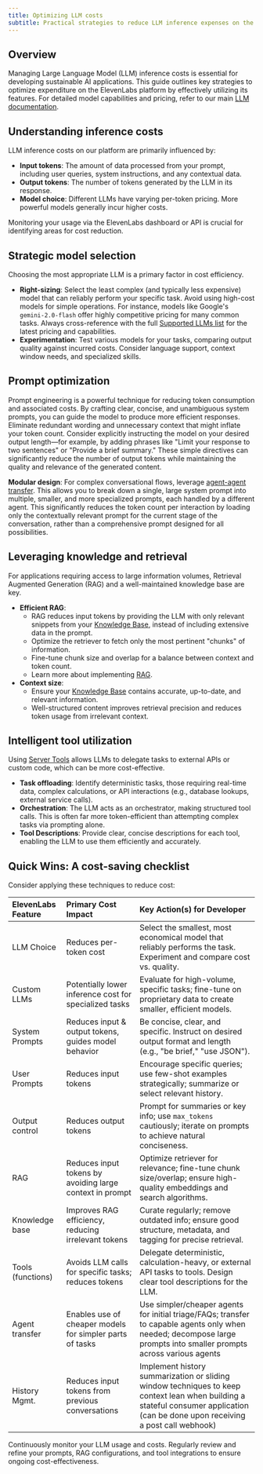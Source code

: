 ```yaml
---
title: Optimizing LLM costs
subtitle: Practical strategies to reduce LLM inference expenses on the ElevenLabs platform.
---
```


## Overview

Managing Large Language Model (LLM) inference costs is essential for developing sustainable AI applications. This guide outlines key strategies to optimize expenditure on the ElevenLabs platform by effectively utilizing its features. For detailed model capabilities and pricing, refer to our main [LLM documentation](/docs/conversational-ai/customization/llm).

## Understanding inference costs

LLM inference costs on our platform are primarily influenced by:

- **Input tokens**: The amount of data processed from your prompt, including user queries, system instructions, and any contextual data.
- **Output tokens**: The number of tokens generated by the LLM in its response.
- **Model choice**: Different LLMs have varying per-token pricing. More powerful models generally incur higher costs.

Monitoring your usage via the ElevenLabs dashboard or API is crucial for identifying areas for cost reduction.

## Strategic model selection

Choosing the most appropriate LLM is a primary factor in cost efficiency.

- **Right-sizing**: Select the least complex (and typically less expensive) model that can reliably perform your specific task. Avoid using high-cost models for simple operations. For instance, models like Google's `gemini-2.0-flash` offer highly competitive pricing for many common tasks. Always cross-reference with the full [Supported LLMs list](/docs/conversational-ai/customization/llm#supported-llms) for the latest pricing and capabilities.
- **Experimentation**: Test various models for your tasks, comparing output quality against incurred costs. Consider language support, context window needs, and specialized skills.

## Prompt optimization

Prompt engineering is a powerful technique for reducing token consumption and associated costs. By crafting clear, concise, and unambiguous system prompts, you can guide the model to produce more efficient responses. Eliminate redundant wording and unnecessary context that might inflate your token count. Consider explicitly instructing the model on your desired output length—for example, by adding phrases like "Limit your response to two sentences" or "Provide a brief summary." These simple directives can significantly reduce the number of output tokens while maintaining the quality and relevance of the generated content.

**Modular design**: For complex conversational flows, leverage [agent-agent transfer](/docs/conversational-ai/customization/tools/system-tools/agent-transfer). This allows you to break down a single, large system prompt into multiple, smaller, and more specialized prompts, each handled by a different agent. This significantly reduces the token count per interaction by loading only the contextually relevant prompt for the current stage of the conversation, rather than a comprehensive prompt designed for all possibilities.

## Leveraging knowledge and retrieval

For applications requiring access to large information volumes, Retrieval Augmented Generation (RAG) and a well-maintained knowledge base are key.

- **Efficient RAG**:
  - RAG reduces input tokens by providing the LLM with only relevant snippets from your [Knowledge Base](/docs/conversational-ai/customization/knowledge-base), instead of including extensive data in the prompt.
  - Optimize the retriever to fetch only the most pertinent "chunks" of information.
  - Fine-tune chunk size and overlap for a balance between context and token count.
  - Learn more about implementing [RAG](/docs/conversational-ai/customization/knowledge-base/rag).
- **Context size**:
  - Ensure your [Knowledge Base](/docs/conversational-ai/customization/knowledge-base) contains accurate, up-to-date, and relevant information.
  - Well-structured content improves retrieval precision and reduces token usage from irrelevant context.

## Intelligent tool utilization

Using [Server Tools](/docs/conversational-ai/customization/tools/server-tools) allows LLMs to delegate tasks to external APIs or custom code, which can be more cost-effective.

- **Task offloading**: Identify deterministic tasks, those requiring real-time data, complex calculations, or API interactions (e.g., database lookups, external service calls).
- **Orchestration**: The LLM acts as an orchestrator, making structured tool calls. This is often far more token-efficient than attempting complex tasks via prompting alone.
- **Tool Descriptions**: Provide clear, concise descriptions for each tool, enabling the LLM to use them efficiently and accurately.

## Quick Wins: A cost-saving checklist

Consider applying these techniques to reduce cost:

| ElevenLabs Feature | Primary Cost Impact                                      | Key Action(s) for Developer                                                                                                                                                      |
| :----------------- | :------------------------------------------------------- | :------------------------------------------------------------------------------------------------------------------------------------------------------------------------------- |
| LLM Choice         | Reduces per-token cost                                   | Select the smallest, most economical model that reliably performs the task. Experiment and compare cost vs. quality.                                                             |
| Custom LLMs        | Potentially lower inference cost for specialized tasks   | Evaluate for high-volume, specific tasks; fine-tune on proprietary data to create smaller, efficient models.                                                                     |
| System Prompts     | Reduces input & output tokens, guides model behavior     | Be concise, clear, and specific. Instruct on desired output format and length (e.g., "be brief," "use JSON").                                                                    |
| User Prompts       | Reduces input tokens                                     | Encourage specific queries; use few-shot examples strategically; summarize or select relevant history.                                                                           |
| Output control     | Reduces output tokens                                    | Prompt for summaries or key info; use `max_tokens` cautiously; iterate on prompts to achieve natural conciseness.                                                                |
| RAG                | Reduces input tokens by avoiding large context in prompt | Optimize retriever for relevance; fine-tune chunk size/overlap; ensure high-quality embeddings and search algorithms.                                                            |
| Knowledge base     | Improves RAG efficiency, reducing irrelevant tokens      | Curate regularly; remove outdated info; ensure good structure, metadata, and tagging for precise retrieval.                                                                      |
| Tools (functions)  | Avoids LLM calls for specific tasks; reduces tokens      | Delegate deterministic, calculation-heavy, or external API tasks to tools. Design clear tool descriptions for the LLM.                                                           |
| Agent transfer     | Enables use of cheaper models for simpler parts of tasks | Use simpler/cheaper agents for initial triage/FAQs; transfer to capable agents only when needed; decompose large prompts into smaller prompts across various agents              |
| History Mgmt.      | Reduces input tokens from previous conversations         | Implement history summarization or sliding window techniques to keep context lean when building a stateful consumer application (can be done upon receiving a post call webhook) |

<Tip>
  Continuously monitor your LLM usage and costs. Regularly review and refine your prompts, RAG
  configurations, and tool integrations to ensure ongoing cost-effectiveness.
</Tip>

